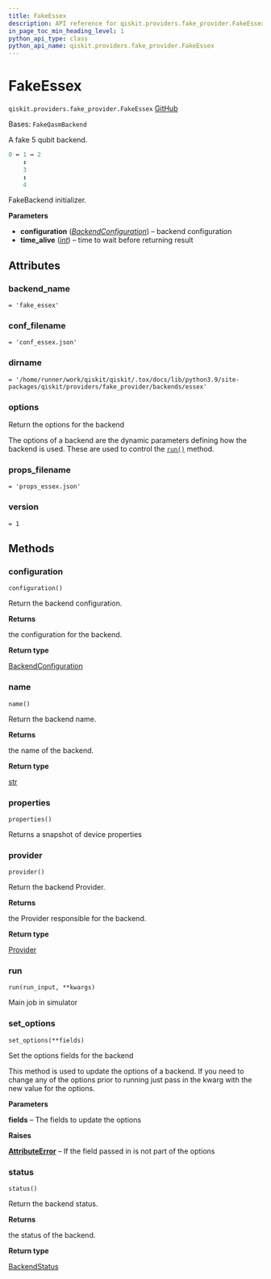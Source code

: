 ```yaml
---
title: FakeEssex
description: API reference for qiskit.providers.fake_provider.FakeEssex
in_page_toc_min_heading_level: 1
python_api_type: class
python_api_name: qiskit.providers.fake_provider.FakeEssex
---
```


# FakeEssex

<span id="qiskit.providers.fake_provider.FakeEssex" />

`qiskit.providers.fake_provider.FakeEssex` [GitHub](https://github.com/qiskit/qiskit/tree/stable/0.25/qiskit/providers/fake_provider/backends/essex/fake_essex.py "view source code")

Bases: `FakeQasmBackend`

A fake 5 qubit backend.

```python
0 ↔ 1 ↔ 2
    ↕
    3
    ↕
    4
```

FakeBackend initializer.

**Parameters**

*   **configuration** ([*BackendConfiguration*](qiskit.providers.models.BackendConfiguration "qiskit.providers.models.BackendConfiguration")) – backend configuration
*   **time\_alive** ([*int*](https://docs.python.org/3/library/functions.html#int "(in Python v3.12)")) – time to wait before returning result

## Attributes

<span id="qiskit.providers.fake_provider.FakeEssex.backend_name" />

### backend\_name

`= 'fake_essex'`

<span id="qiskit.providers.fake_provider.FakeEssex.conf_filename" />

### conf\_filename

`= 'conf_essex.json'`

<span id="qiskit.providers.fake_provider.FakeEssex.dirname" />

### dirname

`= '/home/runner/work/qiskit/qiskit/.tox/docs/lib/python3.9/site-packages/qiskit/providers/fake_provider/backends/essex'`

<span id="qiskit.providers.fake_provider.FakeEssex.options" />

### options

Return the options for the backend

The options of a backend are the dynamic parameters defining how the backend is used. These are used to control the [`run()`](#qiskit.providers.fake_provider.FakeEssex.run "qiskit.providers.fake_provider.FakeEssex.run") method.

<span id="qiskit.providers.fake_provider.FakeEssex.props_filename" />

### props\_filename

`= 'props_essex.json'`

<span id="qiskit.providers.fake_provider.FakeEssex.version" />

### version

`= 1`

## Methods

### configuration

<span id="qiskit.providers.fake_provider.FakeEssex.configuration" />

`configuration()`

Return the backend configuration.

**Returns**

the configuration for the backend.

**Return type**

[BackendConfiguration](qiskit.providers.models.BackendConfiguration "qiskit.providers.models.BackendConfiguration")

### name

<span id="qiskit.providers.fake_provider.FakeEssex.name" />

`name()`

Return the backend name.

**Returns**

the name of the backend.

**Return type**

[str](https://docs.python.org/3/library/stdtypes.html#str "(in Python v3.12)")

### properties

<span id="qiskit.providers.fake_provider.FakeEssex.properties" />

`properties()`

Returns a snapshot of device properties

### provider

<span id="qiskit.providers.fake_provider.FakeEssex.provider" />

`provider()`

Return the backend Provider.

**Returns**

the Provider responsible for the backend.

**Return type**

[Provider](qiskit.providers.Provider "qiskit.providers.Provider")

### run

<span id="qiskit.providers.fake_provider.FakeEssex.run" />

`run(run_input, **kwargs)`

Main job in simulator

### set\_options

<span id="qiskit.providers.fake_provider.FakeEssex.set_options" />

`set_options(**fields)`

Set the options fields for the backend

This method is used to update the options of a backend. If you need to change any of the options prior to running just pass in the kwarg with the new value for the options.

**Parameters**

**fields** – The fields to update the options

**Raises**

[**AttributeError**](https://docs.python.org/3/library/exceptions.html#AttributeError "(in Python v3.12)") – If the field passed in is not part of the options

### status

<span id="qiskit.providers.fake_provider.FakeEssex.status" />

`status()`

Return the backend status.

**Returns**

the status of the backend.

**Return type**

[BackendStatus](qiskit.providers.models.BackendStatus "qiskit.providers.models.BackendStatus")

